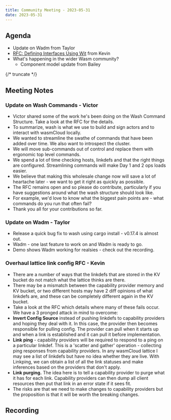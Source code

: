 ```yaml
---
title: Community Meeting - 2023-05-31
date: 2023-05-31
---
```


## Agenda

- Update on Wadm from Taylor
- [RFC: Defining Interfaces Using Wit](https://github.com/wasmCloud/wasmCloud/issues/336) from Kevin
- What's happening in the wider Wasm community?
  - Component model update from Bailey

{/* truncate */}

## Meeting Notes

### Update on Wash Commands - Victor

- Victor shared some of the work he's been doing on the Wash Command Structure. Take a look at the RFC for the details.
- To summarize, wash is what we use to build and sign actors and to interact with wasmCloud locally.
- We wanted to streamline the swathe of commands that have been added over time. We also want to introspect the cluster.
- We will move sub-commands out of control and replace them with ergonomic top level commands.
- We spend a lot of time checking hosts, linkdefs and that the right things are configured. Streamlining commands will make Day 1 and 2 ops loads easier.
- We believe that making this wholesale change now will save a lot of heartache later - we want to get it right as quickly as possible.
- The RFC remains open and so please do contribute, particularly if you have suggestions around what the wash structure should look like.
- For example, we'd love to know what the biggest pain points are - what commands do you run that often fail?
- Thank you all for your contributions so far.

### Update on Wadm - Taylor

- Release a quick bug fix to wash using cargo install - v0.17.4 is almost out.
- Wadm - one last feature to work on and Wadm is ready to go.
- Demo shows Wadm working for realsies - check out the recording.

### Overhaul lattice link config RFC - Kevin

- There are a number of ways that the linkdefs that are stored in the KV bucket do not match what the lattice thinks are there.
- There may be a mismatch between the capability provider memory and KV bucket, or two different hosts may have 2 diff opinions of what linkdefs are, and these can be completely different again in the KV bucket.
- Take a look at the RFC which details where many of these fails occur. We have a 3 pronged attack in mind to overcome:
- **Invert Config Source** instead of pushing linkdefs to capability providers and hoping they deal with it. In this case, the provider then becomes responsible for pulling config. The provider can pull when it starts up and when a link is established and it can pull it before implementation.
- **Link ping** - capability providers will be required to respond to a ping on a particular linkdef. This is a 'scatter and gather' operation - collecting ping responses from capability providers. In any wasmCloud lattice I may see a list of linkdefs but have no idea whether they are live. With Linkping, we can obtain a list of all the link statuses and make inferences based on the providers that don't apply.
- **Link purging.** The idea here is to tell a capability provider to purge what it has for each link. Capability providers can then dump all client resources then put that link in an error state if it sees fit.
- The risks are that we need to make changes to capability providers but the proposition is that it will be worth the breaking changes.

## Recording

<YouTube url="https://youtu.be/Mb8WCerH_PI" />
